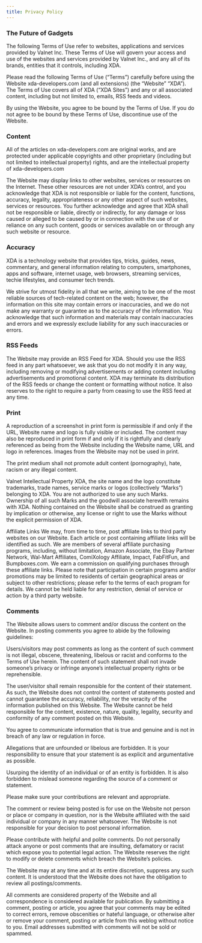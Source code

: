 ```yaml
---
title: Privacy Policy
---
```


### The Future of Gadgets

The following Terms of Use refer to websites, applications and services provided by Valnet Inc. These Terms of Use will govern your access and use of the websites and services provided by Valnet Inc., and any all of its brands, entities that it controls, including XDA.

Please read the following Terms of Use (“Terms”) carefully before using the Website xda-developers.com (and all extensions) (the “Website” “XDA”). The Terms of Use covers all of XDA (“XDA Sites”) and any or all associated content, including but not limited to, emails, RSS feeds and videos.

By using the Website, you agree to be bound by the Terms of Use. If you do not agree to be bound by these Terms of Use, discontinue use of the Website.

### Content

All of the articles on xda-developers.com are original works, and are protected under applicable copyrights and other proprietary (including but not limited to intellectual property) rights, and are the intellectual property of xda-developers.com

The Website may display links to other websites, services or resources on the Internet. These other resources are not under XDA’s control, and you acknowledge that XDA is not responsible or liable for the content, functions, accuracy, legality, appropriateness or any other aspect of such websites, services or resources. You further acknowledge and agree that XDA shall not be responsible or liable, directly or indirectly, for any damage or loss caused or alleged to be caused by or in connection with the use of or reliance on any such content, goods or services available on or through any such website or resource.

### Accuracy

XDA is a technology website that provides tips, tricks, guides, news, commentary, and general information relating to computers, smartphones, apps and software, internet usage, web browsers, streaming services, techie lifestyles, and consumer tech trends.

We strive for utmost fidelity in all that we write, aiming to be one of the most reliable sources of tech-related content on the web; however, the information on this site may contain errors or inaccuracies, and we do not make any warranty or guarantee as to the accuracy of the information. You acknowledge that such information and materials may contain inaccuracies and errors and we expressly exclude liability for any such inaccuracies or errors.

### RSS Feeds

The Website may provide an RSS Feed for XDA. Should you use the RSS feed in any part whatsoever, we ask that you do not modify it in any way, including removing or modifying advertisements or adding content including advertisements and promotional content. XDA may terminate its distribution of the RSS feeds or change the content or formatting without notice. It also reserves to the right to require a party from ceasing to use the RSS feed at any time.

### Print

A reproduction of a screenshot in print form is permissible if and only if the URL, Website name and logo is fully visible or included. The content may also be reproduced in print form if and only if it is rightfully and clearly referenced as being from the Website including the Website name, URL and logo in references. Images from the Website may not be used in print.

The print medium shall not promote adult content (pornography), hate, racism or any illegal content.

Valnet Intellectual Property
XDA, the site name and the logo constitute trademarks, trade names, service marks or logos (collectively “Marks”) belonging to XDA. You are not authorized to use any such Marks. Ownership of all such Marks and the goodwill associate herewith remains with XDA. Nothing contained on the Website shall be construed as granting by implication or otherwise, any license or right to use the Marks without the explicit permission of XDA.

Affiliate Links
We may, from time to time, post affiliate links to third party websites on our Website. Each article or post containing affiliate links will be identified as such. We are members of several affiliate purchasing programs, including, without limitation, Amazon Associate, the Ebay Partner Network, Wal-Mart Affiliates, ComiXology Affiliate, Impact, FabFitFun, and Bumpboxes.com. We earn a commission on qualifying purchases through these affiliate links. Please note that participation in certain programs and/or promotions may be limited to residents of certain geographical areas or subject to other restrictions; please refer to the terms of each program for details. We cannot be held liable for any restriction, denial of service or action by a third party website.

### Comments
The Website allows users to comment and/or discuss the content on the Website. In posting comments you agree to abide by the following guidelines:

Users/visitors may post comments as long as the content of such comment is not illegal, obscene, threatening, libelous or racist and conforms to the Terms of Use herein. The content of such statement shall not invade someone’s privacy or infringe anyone’s intellectual property rights or be reprehensible.

The user/visitor shall remain responsible for the content of their statement. As such, the Website does not control the content of statements posted and cannot guarantee the accuracy, reliability, nor the veracity of the information published on this Website. The Website cannot be held responsible for the content, existence, nature, quality, legality, security and conformity of any comment posted on this Website.

You agree to communicate information that is true and genuine and is not in breach of any law or regulation in force.

Allegations that are unfounded or libelous are forbidden. It is your responsibility to ensure that your statement is as explicit and argumentative as possible.

Usurping the identity of an individual or of an entity is forbidden. It is also forbidden to mislead someone regarding the source of a comment or statement.

Please make sure your contributions are relevant and appropriate.

The comment or review being posted is for use on the Website not person or place or company in question, nor is the Website affiliated with the said individual or company in any manner whatsoever. The Website is not responsible for your decision to post personal information.

Please contribute with helpful and polite comments. Do not personally attack anyone or post comments that are insulting, defamatory or racist which expose you to potential legal action. The Website reserves the right to modify or delete comments which breach the Website’s policies.

The Website may at any time and at its entire discretion, suppress any such content. It is understood that the Website does not have the obligation to review all postings/comments.

All comments are considered property of the Website and all correspondence is considered available for publication. By submitting a comment, posting or article, you agree that your comments may be edited to correct errors, remove obscenities or hateful language, or otherwise alter or remove your comment, posting or article from this weblog without notice to you. Email addresses submitted with comments will not be sold or spammed.